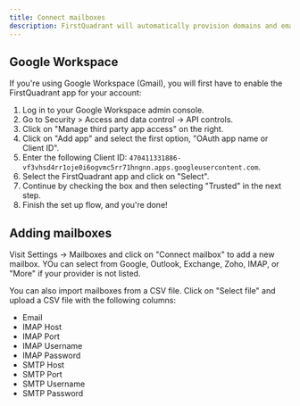 ```yaml
---
title: Connect mailboxes
description: FirstQuadrant will automatically provision domains and email accounts as you start and scale your campaigns. However, if you prefer to use your own domain and email accounts, you can connect them to FirstQuadrant.
---
```


## Google Workspace

If you're using Google Workspace (Gmail), you will first have to enable the FirstQuadrant app for your account:

1. Log in to your Google Workspace admin console.
2. Go to Security > Access and data control -> API controls.
3. Click on "Manage third party app access" on the right.
4. Click on "Add app" and select the first option, "OAuth app name or Client ID".
5. Enter the following Client ID: `470411331886-vf3vhsd4rr1oje0i6ogvmc5rr71hngnn.apps.googleusercontent.com`.
6. Select the FirstQuadrant app and click on "Select".
7. Continue by checking the box and then selecting "Trusted" in the next step.
8. Finish the set up flow, and you're done!

## Adding mailboxes

Visit Settings -> Mailboxes and click on "Connect mailbox" to add a new mailbox. YOu can select from Google, Outlook, Exchange, Zoho, IMAP, or "More" if your provider is not listed.

You can also import mailboxes from a CSV file. Click on "Select file" and upload a CSV file with the following columns:

- Email
- IMAP Host
- IMAP Port
- IMAP Username
- IMAP Password
- SMTP Host
- SMTP Port
- SMTP Username
- SMTP Password
